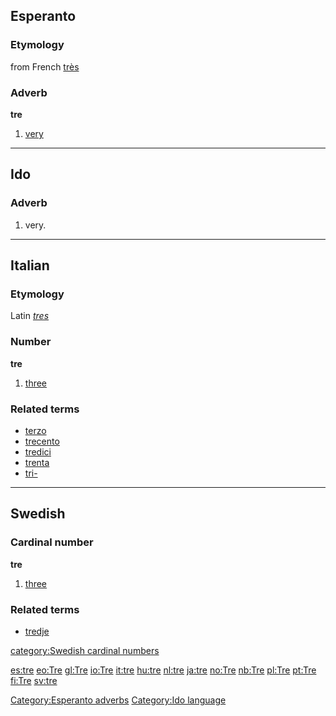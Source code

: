 ==Esperanto==
===Etymology===
from French [[très]]
===Adverb===
'''tre'''
# [[very]]
[[Category:Esperanto adverbs]]
----
==Ido==
===Adverb===
# very.
[[Category:Ido language]]

----

==Italian==
===Etymology===
Latin ''[[tres]]''
===Number===
'''tre''' 

# [[three]]

===Related terms===
*[[terzo]]
*[[trecento]]
*[[tredici]]
*[[trenta]]
*[[tri-]]

----

==Swedish==
===Cardinal number===
'''tre'''

#[[three]]

===Related terms===
*[[tredje]]
[[category:Swedish cardinal numbers]]

[[es:tre]]
[[eo:Tre]]
[[gl:Tre]]
[[io:Tre]]
[[it:tre]]
[[hu:tre]]
[[nl:tre]]
[[ja:tre]]
[[no:Tre]]
[[nb:Tre]]
[[pl:Tre]]
[[pt:Tre]]
[[fi:Tre]]
[[sv:tre]]